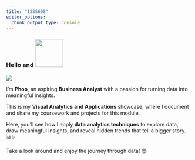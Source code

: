 ```yaml
---
title: "ISSS608"
editor_options: 
  chunk_output_type: console
---
```


### **Hello and** ![](images/anh-dong-welcome-cute-de-thuong_075923337.gif){width="76" height="76"}

![](images/Screenshot%202025-01-11%20140219.png)

I'm **Phoo**, an aspiring **Business Analyst** with a passion for turning data into meaningful insights.

This is my **Visual Analytics and Applications** showcase, where I document and share my coursework and projects for this module.

Here, you'll see how I apply **data analytics techniques** to explore data, draw meaningful insights, and reveal hidden trends that tell a bigger story. 📊✨

Take a look around and enjoy the journey through data! 😊
